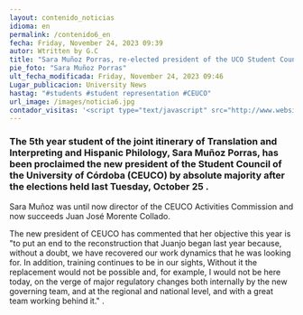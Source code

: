 ```yaml
---
layout: contenido_noticias
idioma: en
permalink: /contenido6_en
fecha: Friday, November 24, 2023 09:39
autor: Wtritten by G.C
title: "Sara Muñoz Porras, re-elected president of the UCO Student Council (CEUCO)"
pie_foto: "Sara Muñoz Porras"
ult_fecha_modificada: Friday, November 24, 2023 09:46
Lugar_publicacion: University News
hastag: "#students #student representation #CEUCO"
url_image: /images/noticia6.jpg
contador_visitas: '<script type="text/javascript" src="http://www.websitegoodies.com/counter.php?id=75443&color=%231253bd"></script>'
---
```


### The 5th year student of the joint itinerary of Translation and Interpreting and Hispanic Philology, Sara Muñoz Porras, has been proclaimed the new president of the Student Council of the University of Córdoba (CEUCO) by absolute majority after the elections held last Tuesday, October 25 .

Sara Muñoz was until now director of the CEUCO Activities Commission and now succeeds Juan José Morente Collado.

The new president of CEUCO has commented that her objective this year is "to put an end to the reconstruction that Juanjo began last year because, without a doubt, we have recovered our work dynamics that he was looking for. In addition, training continues to be in our sights, Without it the replacement would not be possible and, for example, I would not be here today, on the verge of major regulatory changes both internally by the new governing team, and at the regional and national level, and with a great team working behind it." .
​